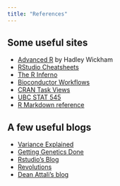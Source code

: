 ```yaml
---
title: "References"
---
```


## Some useful sites

* [Advanced R](http://adv-r.had.co.nz/) by Hadley Wickham
* [RStudio Cheatsheets](https://www.rstudio.com/resources/cheatsheets/)
* [The R Inferno](http://www.burns-stat.com/documents/books/the-r-inferno/)
* [Bioconductor Workflows](https://www.bioconductor.org/help/workflows/)
* [CRAN Task Views](https://cran.r-project.org/web/views/)
* [UBC STAT 545](http://stat545.com/)
* [R Markdown reference](http://rmarkdown.rstudio.com/)

## A few useful blogs

* [Variance Explained](http://varianceexplained.org/)
* [Getting Genetics Done](http://www.gettinggeneticsdone.com/)
* [Rstudio's Blog](https://blog.rstudio.org/)
* [Revolutions](http://blog.revolutionanalytics.com/)
* [Dean Attali's blog](http://deanattali.com/)